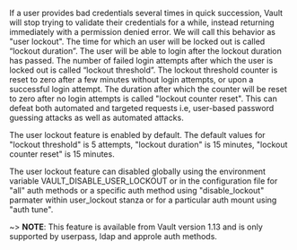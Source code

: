 If a user provides bad credentials several times in quick succession, 
Vault will stop trying to validate their credentials for a while, instead returning immediately 
with a permission denied error. We will call this behavior as "user lockout". The time for which 
an user will be locked out is called “lockout duration”. The user will be able to login after the lockout 
duration has passed. The number of failed login attempts after which the user is locked out is called 
“lockout threshold”. The lockout threshold counter is reset to zero after a few minutes without login attempts, 
or upon a successful login attempt. The duration after which the counter will be reset to zero
after no login attempts is called "lockout counter reset". This can defeat both automated and targeted requests 
i.e, user-based password guessing attacks as well as automated attacks. 

The user lockout feature is enabled by default. The default values for "lockout threshold" is 5 attempts, 
"lockout duration" is 15 minutes, "lockout counter reset" is 15 minutes.

The user lockout feature can disabled globally using the environment variable VAULT_DISABLE_USER_LOCKOUT or in the 
configuration file for "all" auth methods or a specific auth method using "disable_lockout" parmater within user_lockout stanza
or for a particular auth mount using "auth tune". 

~> **NOTE**: This feature is available from  Vault version 1.13 and is only supported by userpass, ldap and approle auth methods.